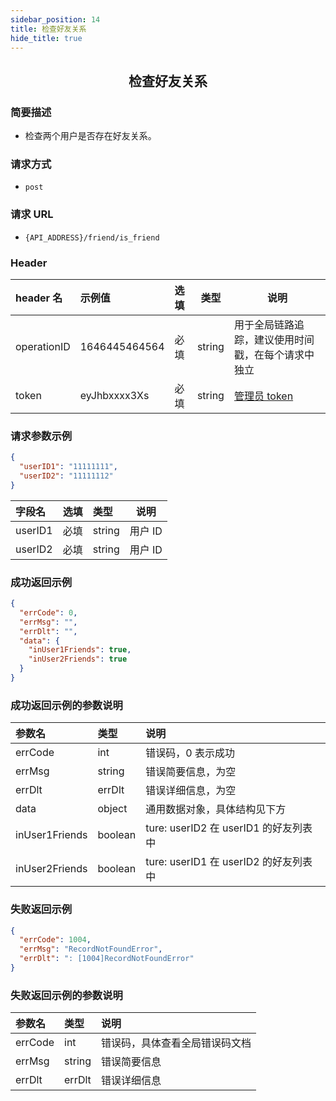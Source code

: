 ```yaml
---
sidebar_position: 14
title: 检查好友关系
hide_title: true
---
```


<center>

## 检查好友关系

</center>

### 简要描述

- 检查两个用户是否存在好友关系。

### 请求方式

- `post`

### 请求 URL

- `{API_ADDRESS}/friend/is_friend`

### Header

| header 名   | 示例值        | 选填 | 类型   | 说明                         |
| :---------- | :------------ | :--- | ------ | ---------------------------- |
| operationID | 1646445464564 | 必填 | string | 用于全局链路追踪，建议使用时间戳，在每个请求中独立 |
| token       | eyJhbxxxx3Xs  | 必填 | string | [管理员 token](docs/restapi/apis/authenticationManagement/getAdminToken.mdx)                 |

### 请求参数示例

```json
{
  "userID1": "11111111",
  "userID2": "11111112"
}
```

| 字段名  | 选填 | 类型   | 说明    |
| :------ | :--- | :----- | ------- |
| userID1 | 必填 | string | 用户 ID |
| userID2 | 必填 | string | 用户 ID |

### 成功返回示例

```json
{
  "errCode": 0,
  "errMsg": "",
  "errDlt": "",
  "data": {
    "inUser1Friends": true,
    "inUser2Friends": true
  }
}
```

### 成功返回示例的参数说明

| 参数名         | 类型    | 说明                                  |
| :------------- | :------ | :------------------------------------ |
| errCode        | int     | 错误码，0 表示成功                     |
| errMsg         | string  | 错误简要信息，为空             |
| errDlt         | errDlt  | 错误详细信息，为空             |
| data           | object  | 通用数据对象，具体结构见下方          |
| inUser1Friends | boolean | ture: userID2 在 userID1 的好友列表中 |
| inUser2Friends | boolean | ture: userID1 在 userID2 的好友列表中 |

### 失败返回示例

```json
{
  "errCode": 1004,
  "errMsg": "RecordNotFoundError",
  "errDlt": ": [1004]RecordNotFoundError"
}
```

### 失败返回示例的参数说明

| 参数名  | 类型   | 说明                          |
| :------ | :----- | :---------------------------- |
| errCode | int    | 错误码，具体查看全局错误码文档 |
| errMsg  | string | 错误简要信息                  |
| errDlt  | errDlt | 错误详细信息                  |
